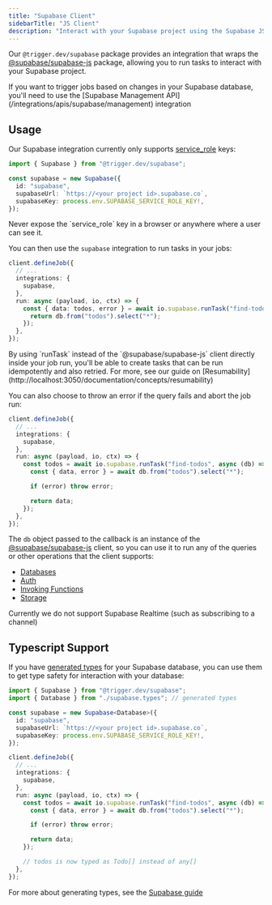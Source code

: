 ```yaml
---
title: "Supabase Client"
sidebarTitle: "JS Client"
description: "Interact with your Supabase project using the Supabase JS Client."
---
```


Our `@trigger.dev/supabase` package provides an integration that wraps the [@supabase/supabase-js](https://github.com/supabase/supabase-js) package, allowing you to run tasks to interact with your Supabase project.

<Note>
  If you want to trigger jobs based on changes in your Supabase database, you'll need to use the
  [Supabase Management API](/integrations/apis/supabase/management) integration
</Note>

## Usage

Our Supabase integration currently only supports [service_role](https://supabase.com/docs/guides/api/api-keys#the-servicerole-key) keys:

```ts
import { Supabase } from "@trigger.dev/supabase";

const supabase = new Supabase({
  id: "supabase",
  supabaseUrl: `https://<your project id>.supabase.co`,
  supabaseKey: process.env.SUPABASE_SERVICE_ROLE_KEY!,
});
```

<Warning>
  Never expose the `service_role` key in a browser or anywhere where a user can see it.
</Warning>

You can then use the `supabase` integration to run tasks in your jobs:

```ts
client.defineJob({
  // ...
  integrations: {
    supabase,
  },
  run: async (payload, io, ctx) => {
    const { data: todos, error } = await io.supabase.runTask("find-todos", async (db) => {
      return db.from("todos").select("*");
    });
  },
});
```

<Note>
  By using `runTask` instead of the `@supabase/supabase-js` client directly inside your job run,
  you'll be able to create tasks that can be run idempotently and also retried. For more, see our
  guide on [Resumability](http://localhost:3050/documentation/concepts/resumability)
</Note>

You can also choose to throw an error if the query fails and abort the job run:

```ts
client.defineJob({
  // ...
  integrations: {
    supabase,
  },
  run: async (payload, io, ctx) => {
    const todos = await io.supabase.runTask("find-todos", async (db) => {
      const { data, error } = await db.from("todos").select("*");

      if (error) throw error;

      return data;
    });
  },
});
```

The `db` object passed to the callback is an instance of the [@supabase/supabase-js](https://github.com/supabase/supabase-js) client, so you can use it to run any of the queries or other operations that the client supports:

- [Databases](https://supabase.com/docs/reference/javascript/select)
- [Auth](https://supabase.com/docs/reference/javascript/auth-signup)
- [Invoking Functions](https://supabase.com/docs/reference/javascript/functions-invoke)
- [Storage](https://supabase.com/docs/reference/javascript/storage-createbucket)

<Warning>Currently we do not support Supabase Realtime (such as subscribing to a channel)</Warning>

## Typescript Support

If you have [generated types](https://supabase.com/docs/reference/javascript/typescript-support) for your Supabase database, you can use them to get type safety for interaction with your database:

```ts
import { Supabase } from "@trigger.dev/supabase";
import { Database } from "./supabase.types"; // generated types

const supabase = new Supabase<Database>({
  id: "supabase",
  supabaseUrl: `https://<your project id>.supabase.co`,
  supabaseKey: process.env.SUPABASE_SERVICE_ROLE_KEY!,
});

client.defineJob({
  // ...
  integrations: {
    supabase,
  },
  run: async (payload, io, ctx) => {
    const todos = await io.supabase.runTask("find-todos", async (db) => {
      const { data, error } = await db.from("todos").select("*");

      if (error) throw error;

      return data;
    });

    // todos is now typed as Todo[] instead of any[]
  },
});
```

For more about generating types, see the [Supabase guide](https://supabase.com/docs/reference/javascript/typescript-support)

